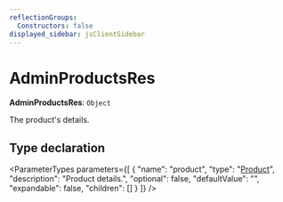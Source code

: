 ```yaml
---
reflectionGroups:
  Constructors: false
displayed_sidebar: jsClientSidebar
---
```



# AdminProductsRes

 **AdminProductsRes**: `Object`

The product's details.

## Type declaration

<ParameterTypes parameters={[
  {
    "name": "product",
    "type": "[Product](../classes/js_client.internal.Product.mdx)",
    "description": "Product details.",
    "optional": false,
    "defaultValue": "",
    "expandable": false,
    "children": []
  }
]} />
